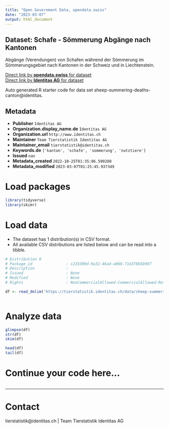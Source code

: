 ```yaml
---
title: "Open Government Data, opendata.swiss"
date: "2023-03-07"
output: html_document
---
```


## Dataset: Schafe - Sömmerung Abgänge nach Kantonen

Abgänge (Verendungen) von Schafen während der Sömmerung im Sömmerungsgebiet nach Kantonen in der Schweiz und in Liechtenstein.

[Direct link by **opendata.swiss** for dataset](https://opendata.swiss/de/dataset/schafe-sommerung-abgange-nach-kantonen)<br>
[Direct link by **Identitas AG** for dataset](https://tierstatistik.identitas.ch/)

Auto generated R starter code for data set sheep-summering-deaths-canton@identitas.

## Metadata

- **Publisher** `Identitas AG`
- **Organization.display_name.de** `Identitas AG`
- **Organization.url** `http://www.identitas.ch`
- **Maintainer** `Team Tierstatistik Identitas AG`
- **Maintainer_email** `tierstatistik@identitas.ch`
- **Keywords.de** `['kanton', 'schafe', 'sommerung', 'nutztiere']`
- **Issued** `nan`
- **Metadata_created** `2022-10-25T01:35:06.590280`
- **Metadata_modified** `2023-03-07T01:25:45.937349`


# Load packages

```r

library(tidyverse)
library(skimr)

```

# Load data

-   The dataset has 1 distribution(s) in CSV format.
-   All available CSV distributions are listed below and can be read into a tibble.

```r

# Distribution 0
# Package_id               : c233389d-9a32-46ad-a068-71e378b5b907
# Description              : 
# Issued                   : None
# Modified                 : None
# Rights                   : NonCommercialAllowed-CommercialAllowed-ReferenceRequired

df <- read_delim('https://tierstatistik.identitas.ch/data/sheep-summering-deaths-canton.csv')



```

# Analyze data

```r

glimpse(df)
str(df)
skim(df)

head(df)
tail(df)

```

# Continue your code here...

```r

```

------------------------------------------------------------------------

# Contact

tierstatistik@identitas.ch | Team Tierstatistik Identitas AG
